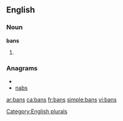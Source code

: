 ==English==

===Noun===
'''bans'''

# {{plural of|[[ban]]}}

===Anagrams===
* {{alphagram|abns}}
* [[nabs#English|nabs]]


[[Category:English plurals]]

[[ar:bans]]
[[ca:bans]]
[[fr:bans]]
[[simple:bans]]
[[vi:bans]]